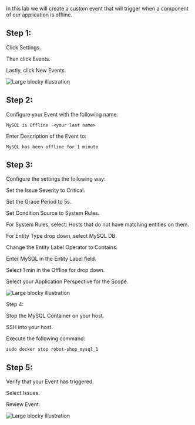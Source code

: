 
In this lab we will create a custom event that will trigger when a component of our application is offline. 

## Step 1: 

Click Settings. 

Then click Events. 

Lastly, click New Events. 

![Large blocky illustration](/images/9.1.png)

## Step 2:

Configure your Event with the following name: 

```
MySQL is Offline -<your last name> 
```

Enter Description of the Event to:  

```
MySQL has been offline for 1 minute  
```

## Step 3: 
Configure the settings the following way: 

Set the Issue Severity to Critical. 

Set the Grace Period to 5s. 

Set Condition Source to System Rules. 

For System Rules, select: Hosts that do not have matching entities on them. 

For Entity Type drop down, select MySQL DB. 

Change the Entity Label Operator to Contains. 

Enter MySQL in the Entity Label field. 

Select 1 min in the Offline for drop down. 

Select your Application Perspective for the Scope. 

![Large blocky illustration](/images/9.2.png)

Step 4: 

Stop the MySQL Container on your host. 

SSH into your host. 

Execute the following command: 

```
sudo docker stop robot-shop_mysql_1 
```

## Step 5: 

Verify that your Event has triggered. 

Select Issues. 

Review Event. 

![Large blocky illustration](/images/9.3.png)

